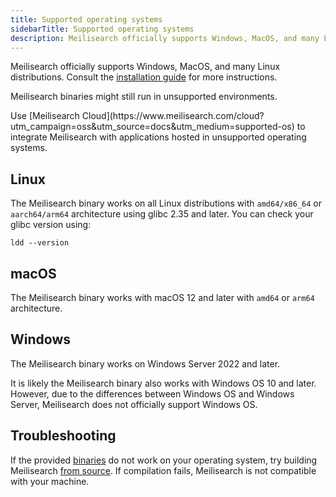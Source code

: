 ```yaml
---
title: Supported operating systems
sidebarTitle: Supported operating systems
description: Meilisearch officially supports Windows, MacOS, and many Linux distributions.
---
```


Meilisearch officially supports Windows, MacOS, and many Linux distributions. Consult the [installation guide](/learn/self_hosted/install_meilisearch_locally) for more instructions.

Meilisearch binaries might still run in unsupported environments.

<Tip>
Use [Meilisearch Cloud](https://www.meilisearch.com/cloud?utm_campaign=oss&utm_source=docs&utm_medium=supported-os) to integrate Meilisearch with applications hosted in unsupported operating systems.
</Tip>

## Linux

The Meilisearch binary works on all Linux distributions with `amd64/x86_64` or `aarch64/arm64` architecture using glibc 2.35 and later. You can check your glibc version using:

```
ldd --version
```

## macOS

The Meilisearch binary works with macOS 12 and later with `amd64` or `arm64` architecture.

## Windows

The Meilisearch binary works on Windows Server 2022 and later.

It is likely the Meilisearch binary also works with Windows OS 10 and later. However, due to the differences between Windows OS and Windows Server, Meilisearch does not officially support Windows OS.

## Troubleshooting

If the provided [binaries](https://github.com/meilisearch/meilisearch/releases) do not work on your operating system, try building Meilisearch [from source](/learn/self_hosted/install_meilisearch_locally#local-installation). If compilation fails, Meilisearch is not compatible with your machine.
